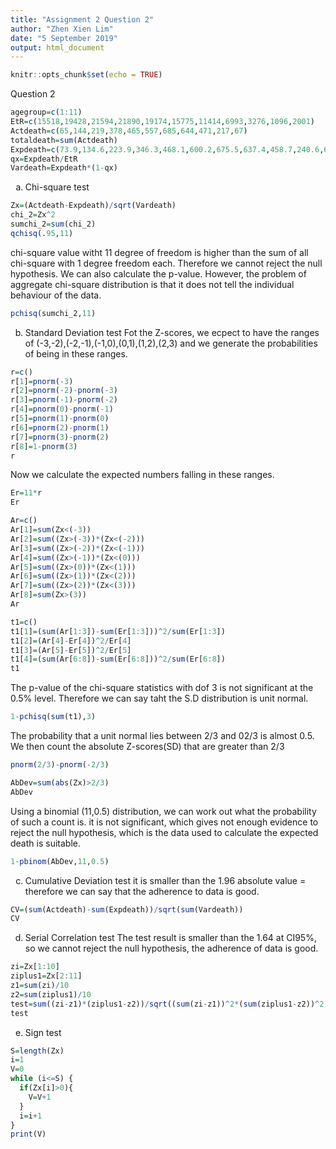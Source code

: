 ---
title: "Assignment 2 Question 2"
author: "Zhen Xien Lim"
date: "5 September 2019"
output: html_document
---

```{r setup, include=FALSE}
knitr::opts_chunk$set(echo = TRUE)
```

Question 2
```{r}
agegroup=c(1:11)
EtR=c(15518,19428,21594,21890,19174,15775,11414,6993,3276,1096,2001)
Actdeath=c(65,144,219,378,465,557,685,644,471,217,67)
totaldeath=sum(Actdeath)
Expdeath=c(73.9,134.6,223.9,346.3,468.1,600.2,675.5,637.4,458.7,240.6,61.4)
qx=Expdeath/EtR
Vardeath=Expdeath*(1-qx)
```
a) Chi-square test
```{r}
Zx=(Actdeath-Expdeath)/sqrt(Vardeath)
chi_2=Zx^2
sumchi_2=sum(chi_2)
qchisq(.95,11)
```
chi-square value witht 11 degree of freedom is higher than the sum of all chi-square with 
1 degree freedom each. Therefore we cannot reject the null hypothesis. We can also calculate 
the p-value.
However, the problem of aggregate chi-square distribution is that it does not tell the
individual behaviour of the data.
```{r}
pchisq(sumchi_2,11)
```

b) Standard Deviation test
Fot the Z-scores, we ecpect to have the ranges of (-3,-2),(-2,-1),(-1,0),(0,1),(1,2),(2,3)
and we generate the probabilities of being in these ranges.
```{r}
r=c()
r[1]=pnorm(-3)
r[2]=pnorm(-2)-pnorm(-3)
r[3]=pnorm(-1)-pnorm(-2)
r[4]=pnorm(0)-pnorm(-1)
r[5]=pnorm(1)-pnorm(0)
r[6]=pnorm(2)-pnorm(1)
r[7]=pnorm(3)-pnorm(2)
r[8]=1-pnorm(3)
r
```
Now we calculate the expected numbers falling in these ranges.
```{r}
Er=11*r
Er
```

```{r}
Ar=c()
Ar[1]=sum(Zx<(-3))
Ar[2]=sum((Zx>(-3))*(Zx<(-2)))
Ar[3]=sum((Zx>(-2))*(Zx<(-1)))
Ar[4]=sum((Zx>(-1))*(Zx<(0)))
Ar[5]=sum((Zx>(0))*(Zx<(1)))
Ar[6]=sum((Zx>(1))*(Zx<(2)))
Ar[7]=sum((Zx>(2))*(Zx<(3)))
Ar[8]=sum(Zx>(3))
Ar

t1=c()
t1[1]=(sum(Ar[1:3])-sum(Er[1:3]))^2/sum(Er[1:3])
t1[2]=(Ar[4]-Er[4])^2/Er[4]
t1[3]=(Ar[5]-Er[5])^2/Er[5]
t1[4]=(sum(Ar[6:8])-sum(Er[6:8]))^2/sum(Er[6:8])
t1
```
The p-value of the chi-square statistics with dof 3 is not significant at the 0.5% level.
Therefore we can say taht the S.D distribution is unit normal.
```{r}
1-pchisq(sum(t1),3)
```
The probability that a unit normal lies between 2/3 and 02/3 is almost 0.5.
We then count the absolute Z-scores(SD) that are greater than 2/3
```{r}
pnorm(2/3)-pnorm(-2/3)
```

```{r}
AbDev=sum(abs(Zx)>2/3)
AbDev
```

Using a binomial (11,0.5) distribution, we can work out what the probability of such a count is.
it is not significant, which gives not enough evidence to reject the null hypothesis, which 
is the data used to calculate the expected death is suitable.
```{r}
1-pbinom(AbDev,11,0.5)
```
c) Cumulative Deviation test
it is smaller than the 1.96 absolute value = therefore we can say that the adherence to data 
is good.
```{r}
CV=(sum(Actdeath)-sum(Expdeath))/sqrt(sum(Vardeath))
CV
``` 
d) Serial Correlation test
The test result is smaller than the 1.64 at CI95%, so we cannot reject the null hypothesis, the adherence of data is good. 
```{r}
zi=Zx[1:10]
ziplus1=Zx[2:11]
z1=sum(zi)/10
z2=sum(ziplus1)/10
test=sum((zi-z1)*(ziplus1-z2))/sqrt((sum(zi-z1))^2*(sum(ziplus1-z2))^2)
test
```
e) Sign test
```{r}
S=length(Zx)
i=1
V=0
while (i<=S) {
  if(Zx[i]>0){
    V=V+1
  }
  i=i+1
}
print(V)
```

